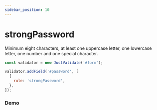 ```yaml
---
sidebar_position: 10
---
```



# strongPassword

Minimum eight characters, at least one uppercase letter, one lowercase letter, one number and one special character.

```js
const validator = new JustValidate('#form');

validator.addField('#password', [
  {
    rule: 'strongPassword',
  },
]);
```

<NotRequiredWarning />

### Demo

<StrongPassword />
